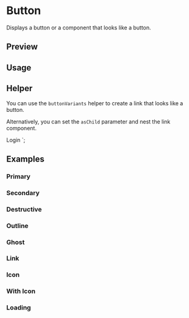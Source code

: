 

<Meta of={ButtonStories} />

# Button

Displays a button or a component that looks like a button.

## Preview

<Canvas of={ButtonStories.Outline} />

<Controls of={ButtonStories.Outline} />

## Usage



<Source code={importCode} language='ts' dark />
<Source code={usageCode} language='tsx' dark />

## Helper

You can use the `buttonVariants` helper to create a link that looks like a button.


<Source code={linkImportCode} language='ts' dark />


<Source code={linkUsageCode} language='tsx' dark />

Alternatively, you can set the `asChild` parameter and nest the link component.

  <Link href="/login">Login</Link>
</Button>`;

<Source code={asChildCode} language='tsx' dark />

## Examples

### Primary

<Canvas of={ButtonStories.Primary} />

### Secondary

<Canvas of={ButtonStories.Secondary} />

### Destructive

<Canvas of={ButtonStories.Destructive} />

### Outline

<Canvas of={ButtonStories.Outline} />

### Ghost

<Canvas of={ButtonStories.Ghost} />

### Link

<Canvas of={ButtonStories.Link} />

### Icon

<Canvas of={ButtonStories.Icon} />

### With Icon

<Canvas of={ButtonStories.WithIcon} />

### Loading

<Canvas of={ButtonStories.Loading} />
